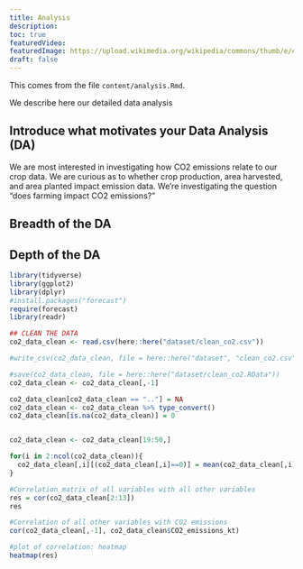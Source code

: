 ```yaml
---
title: Analysis
description:
toc: true
featuredVideo:
featuredImage: https://upload.wikimedia.org/wikipedia/commons/thumb/e/e0/Change_in_Average_Temperature_With_Fahrenheit.svg/1280px-Change_in_Average_Temperature_With_Fahrenheit.svg.png
draft: false
---
```


This comes from the file `content/analysis.Rmd`.

We describe here our detailed data analysis


## Introduce what motivates your Data Analysis (DA)

We are most interested in investigating how CO2 emissions relate to our crop data. We are curious as to whether crop production, area harvested, and area planted impact emission data. We're investigating the question "does farming impact CO2 emissions?"

## Breadth of the DA


## Depth of the DA

```r
library(tidyverse)
library(ggplot2)
library(dplyr)
#install.packages("forecast")
require(forecast)
library(readr)
```

```r
## CLEAN THE DATA
co2_data_clean <- read.csv(here::here("dataset/clean_co2.csv"))

#write_csv(co2_data_clean, file = here::here("dataset", "clean_co2.csv"))

#save(co2_data_clean, file = here::here("dataset/clean_co2.RData"))
co2_data_clean <- co2_data_clean[,-1]

co2_data_clean[co2_data_clean == ".."] = NA
co2_data_clean <- co2_data_clean %>% type_convert()
co2_data_clean[is.na(co2_data_clean)] = 0


co2_data_clean <- co2_data_clean[19:50,]

for(i in 2:ncol(co2_data_clean)){
  co2_data_clean[,i][(co2_data_clean[,i]==0)] = mean(co2_data_clean[,i])
}

```

```r
#Correlation matrix of all variables with all other variables
res = cor(co2_data_clean[2:13])
res

#Correlation of all other variables with CO2 emissions
cor(co2_data_clean[,-1], co2_data_clean$CO2_emissions_kt)

#plot of correlation: heatmap
heatmap(res)

```

